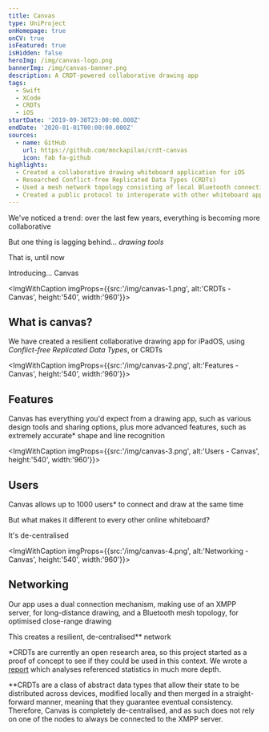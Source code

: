 ```yaml
---
title: Canvas
type: UniProject
onHomepage: true
onCV: true
isFeatured: true
isHidden: false
heroImg: /img/canvas-logo.png
bannerImg: /img/canvas-banner.png
description: A CRDT-powered collaborative drawing app
tags:
  - Swift
  - XCode
  - CRDTs
  - iOS
startDate: '2019-09-30T23:00:00.000Z'
endDate: '2020-01-01T00:00:00.000Z'
sources:
  - name: GitHub
    url: https://github.com/mnckapilan/crdt-canvas
    icon: fab fa-github
highlights:
  - Created a collaborative drawing whiteboard application for iOS
  - Researched Conflict-free Replicated Data Types (CRDTs)
  - Used a mesh network topology consisting of local Bluetooth connections and a global XMPP server to allow for decentralisation
  - Created a public protocol to interoperate with other whiteboard applications, including one created by other students
---
```


We've noticed a trend: over the last few years, everything is becoming more collaborative

But one thing is lagging behind... _drawing tools_

That is, until now

Introducing... <Accent>Canvas</Accent>

<ImgWithCaption imgProps={{src:'/img/canvas-1.png', alt:'CRDTs - Canvas', height:'540', width:'960'}}>

## What is canvas?

We have created a resilient collaborative drawing app for iPadOS, using _Conflict-free Replicated Data Types_, or <Accent>CRDTs</Accent>

</ImgWithCaption>

<ImgWithCaption imgProps={{src:'/img/canvas-2.png', alt:'Features - Canvas', height:'540', width:'960'}}>

## Features

Canvas has everything you'd expect from a drawing app, such as various design tools and sharing options, plus more advanced features, such as extremely accurate\* <Accent>shape and line recognition</Accent>

</ImgWithCaption>

<ImgWithCaption imgProps={{src:'/img/canvas-3.png', alt:'Users - Canvas', height:'540', width:'960'}}>

## Users

Canvas allows up to <Accent>1000 users</Accent>\* to connect and draw at the same time

But what makes it different to every other online whiteboard?

It's <Accent>de-centralised</Accent>

</ImgWithCaption>

<ImgWithCaption imgProps={{src:'/img/canvas-4.png', alt:'Networking - Canvas', height:'540', width:'960'}}>

## Networking

Our app uses a dual connection mechanism, making use of an <span className="highlight">XMPP</span> server, for long-distance drawing, and a <span className="highlight">Bluetooth</span> mesh topology, for optimised close-range drawing

This creates a <Accent>resilient, de-centralised\*\* network</Accent>

</ImgWithCaption>

<Footnote>

\*CRDTs are currently an open research area, so this project started as a proof of concept to see if they could be used in this context. We wrote a [report](/files/canvas-report.pdf) which analyses referenced statistics in much more depth.

\*\*CRDTs are a class of abstract data types that allow their state to be distributed across devices, modified locally and then merged in a straight-forward manner, meaning that they guarantee eventual consistency. Therefore, Canvas is completely de-centralised, and as such does not rely on one of the nodes to always be connected to the XMPP server.

</Footnote>
